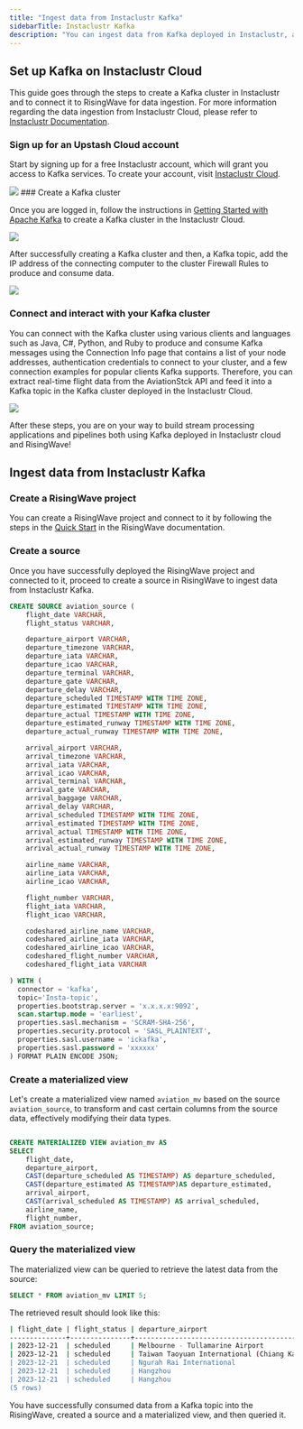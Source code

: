 ```yaml
---
title: "Ingest data from Instaclustr Kafka"
sidebarTitle: Instaclustr Kafka
description: "You can ingest data from Kafka deployed in Instaclustr, a fully managed and integrated platform with popular open-source tools such as Kafka, PostgreSQL, Cassandra, and Redis. It facilitates easy Kafka Connect integration and includes a dedicated ZooKeeper along with Kraft that delivers a seamless Kafka journey with a 100% open-source solution."
---
```



## Set up Kafka on Instaclustr Cloud

This guide goes through the steps to create a Kafka cluster in Instaclustr and to connect it to RisingWave for data ingestion. For more information regarding the data ingestion from Instaclustr Cloud, please refer to [Instaclustr Documentation](https://www.instaclustr.com/support/documentation/).

### Sign up for an Upstash Cloud account
Start by signing up for a free Instaclustr account, which will grant you access to Kafka services. To create your account, visit [Instaclustr Cloud](https://console2.instaclustr.com/signup?%5Fgl=1%2Ajofjww%2A%5Fga%2AOTI5OTY0NzUuMTY5OTU5NTc3Mw..%2A%5Fga%5F4NBQSJMP6D%2AMTcwMTM1MjQwMi4xMy4xLjE3MDEzNTI0ODMuNDAuMC4w&%5Fga=2.16614709.220277079.1701352406-92996475.1699595773).

<Frame>
  <img src="/images/instaclustr_cloud_account.png"/>
</Frame>
### Create a Kafka cluster

Once you are logged in, follow the instructions in [Getting Started with Apache Kafka](https://www.instaclustr.com/support/documentation/kafka/getting-started-with-kafka/creating-a-kafka-cluster/) to create a Kafka cluster in the Instaclustr Cloud.

<Frame>
  <img src="/images/instaclustr_instruction.png"/>
</Frame>

After successfully creating a Kafka cluster and then, a Kafka topic, add the IP address of the connecting computer to the cluster Firewall Rules to produce and consume data.

<Frame>
  <img src="/images/instaclustr_cluster.png"/>
</Frame>

### Connect and interact with your Kafka cluster

You can connect with the Kafka cluster using various clients and languages such as Java, C#, Python, and Ruby to produce and consume Kafka messages using the Connection Info page that contains a list of your node addresses, authentication credentials to connect to your cluster, and a few connection examples for popular clients Kafka supports. Therefore, you can extract real-time flight data from the AviationStck API and feed it into a Kafka topic in the Kafka cluster deployed in the Instaclustr Cloud.

<Frame>
  <img src="/images/Kafka_connection_info.png"/>
</Frame>

After these steps, you are on your way to build stream processing applications and pipelines both using Kafka deployed in Instaclustr cloud and RisingWave!

## Ingest data from Instaclustr Kafka

### Create a RisingWave project

You can create a RisingWave project and connect to it by following the steps in the [Quick Start](/get-started/quickstart) in the RisingWave documentation.

### Create a source

Once you have successfully deployed the RisingWave project and connected to it, proceed to create a source in RisingWave to ingest data from Instaclustr Kafka.

```sql
CREATE SOURCE aviation_source (
    flight_date VARCHAR,
    flight_status VARCHAR,

    departure_airport VARCHAR,
    departure_timezone VARCHAR,
    departure_iata VARCHAR,
    departure_icao VARCHAR,
    departure_terminal VARCHAR,
    departure_gate VARCHAR,
    departure_delay VARCHAR,
    departure_scheduled TIMESTAMP WITH TIME ZONE,
    departure_estimated TIMESTAMP WITH TIME ZONE,
    departure_actual TIMESTAMP WITH TIME ZONE,
    departure_estimated_runway TIMESTAMP WITH TIME ZONE,
    departure_actual_runway TIMESTAMP WITH TIME ZONE,

    arrival_airport VARCHAR,
    arrival_timezone VARCHAR,
    arrival_iata VARCHAR,
    arrival_icao VARCHAR,
    arrival_terminal VARCHAR,
    arrival_gate VARCHAR,
    arrival_baggage VARCHAR,
    arrival_delay VARCHAR,
    arrival_scheduled TIMESTAMP WITH TIME ZONE,
    arrival_estimated TIMESTAMP WITH TIME ZONE,
    arrival_actual TIMESTAMP WITH TIME ZONE,
    arrival_estimated_runway TIMESTAMP WITH TIME ZONE,
    arrival_actual_runway TIMESTAMP WITH TIME ZONE,

    airline_name VARCHAR,
    airline_iata VARCHAR,
    airline_icao VARCHAR,

    flight_number VARCHAR,
    flight_iata VARCHAR,
    flight_icao VARCHAR,

    codeshared_airline_name VARCHAR,
    codeshared_airline_iata VARCHAR,
    codeshared_airline_icao VARCHAR,
    codeshared_flight_number VARCHAR,
    codeshared_flight_iata VARCHAR

) WITH (
  connector = 'kafka',
  topic='Insta-topic',
  properties.bootstrap.server = 'x.x.x.x:9092',
  scan.startup.mode = 'earliest',
  properties.sasl.mechanism = 'SCRAM-SHA-256',
  properties.security.protocol = 'SASL_PLAINTEXT',
  properties.sasl.username = 'ickafka',
  properties.sasl.password = 'xxxxxx'
) FORMAT PLAIN ENCODE JSON;
```

### Create a materialized view

Let's create a materialized view named `aviation_mv` based on the source `aviation_source`, to transform and cast certain columns from the source data, effectively modifying their data types.

```sql

CREATE MATERIALIZED VIEW aviation_mv AS
SELECT
    flight_date,
    departure_airport,
    CAST(departure_scheduled AS TIMESTAMP) AS departure_scheduled,
    CAST(departure_estimated AS TIMESTAMP)AS departure_estimated,
    arrival_airport,
    CAST(arrival_scheduled AS TIMESTAMP) AS arrival_scheduled,
    airline_name,
    flight_number,
FROM aviation_source;
```

### Query the materialized view

The materialized view can be queried to retrieve the latest data from the source:

```sql
SELECT * FROM aviation_mv LIMIT 5;
```

The retrieved result should look like this:

```bash
| flight_date | flight_status | departure_airport                                   | departure_scheduled       | departure_estimated       | arrival_airport                                     | arrival_scheduled         | airline_name         | flight_number
--------------+---------------+-----------------------------------------------------+---------------------------+---------------------------+-----------------------------------------------------+---------------------------+----------------------+------------------
| 2023-12-21  | scheduled     | Melbourne - Tullamarine Airport                     | 2023-12-21T00:30:00Z      | 2023-12-21T00:30:00Z      | Kuala Lumpur International Airport (klia)           | 2023-12-21T05:45:00Z      | KLM                  | KL4109
| 2023-12-21  | scheduled     | Taiwan Taoyuan International (Chiang Kai Shek Int'l)| 2023-12-21T00:05:00Z      | 2023-12-21T00:05:00Z      | Hong Kong International                             | 2023-12-21T02:00:00Z      | EVA Air              | BR2895
| 2023-12-21  | scheduled     | Ngurah Rai International                            | 2023-12-21T00:10:00Z      | 2023-12-21T00:10:00Z      | Adelaide International Airport                      | 2023-12-21T07:40:00Z      | Virgin Australia     | VA110
| 2023-12-21  | scheduled     | Hangzhou                                            | 2023-12-21T00:10:00Z      | 2023-12-21T00:10:00Z      | Doha International                                  | 2023-12-21T05:10:00Z      | Qatar Airways        | QR891
| 2023-12-21  | scheduled     | Hangzhou                                            | 2023-12-21T00:10:00Z      | 2023-12-21T00:10:00Z      | Kansai International                                | 2023-12-21T04:50:00Z      | YTO Cargo Airlines   | YG9133
(5 rows)
```

You have successfully consumed data from a Kafka topic into the RisingWave, created a source and a materialized view, and then queried it.
